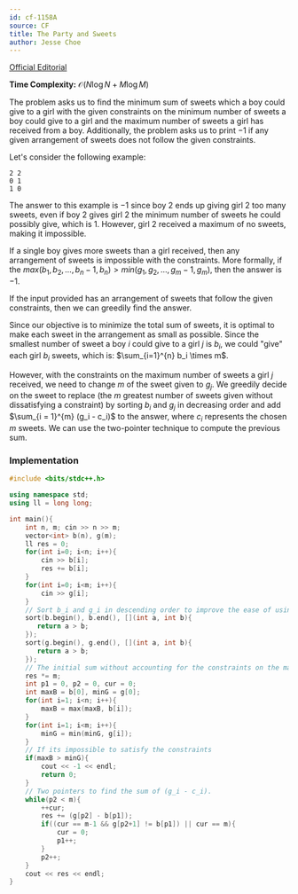 ```yaml
---
id: cf-1158A
source: CF
title: The Party and Sweets
author: Jesse Choe
---
```


[Official Editorial](https://codeforces.com/blog/entry/66993)

**Time Complexity:** $\mathcal{O}(N\log N + M\log M)$

The problem asks us to find the minimum sum of sweets which a boy could give to
a girl with the given constraints on the minimum number of sweets a boy could
give to a girl and the maximum number of sweets a girl has received from a boy.
Additionally, the problem asks us to print $-1$ if any given arrangement of
sweets does not follow the given constraints.

Let's consider the following example:

```
2 2
0 1
1 0
```

The answer to this example is $-1$ since boy $2$ ends up giving girl $2$ too
many sweets, even if boy $2$ gives girl $2$ the minimum number of sweets he
could possibly give, which is $1$. However, girl $2$ received a maximum of no
sweets, making it impossible.

If a single boy gives more sweets than a girl
received, then any arrangement of sweets is impossible with the constraints.
More formally, if the
$max(b_1, b_2, \dots, b_n-1, b_n) > min(g_1, g_2, \dots, g_m-1, g_m)$, then the
answer is $-1$.

If the input provided has an arrangement of sweets that follow the given
constraints, then we can greedily find the answer.

Since our objective is to minimize the total sum of sweets, it is optimal to
make each sweet in the arrangement as small as possible. Since the smallest
number of sweet a boy $i$ could give to a girl $j$ is $b_i$, we could "give"
each girl $b_i$ sweets, which is: $\sum_{i=1}^{n} b_i \times m$.

However, with the constraints on the maximum number of sweets a girl $j$
received, we need to change $m$ of the sweet given to $g_j$. We greedily decide
on the sweet to replace (the $m$ greatest number of sweets given without
dissatisfying a constraint) by sorting $b_i$ and $g_j$ in decreasing order and
add $\sum_{i = 1}^{m} (g_i - c_i)$ to the answer, where $c_i$ represents the
chosen $m$ sweets. We can use the two-pointer technique to compute the previous
sum.

### Implementation

<LanguageSection>

<CPPSection>

```cpp
#include <bits/stdc++.h>

using namespace std;
using ll = long long;

int main(){
	int n, m; cin >> n >> m;
	vector<int> b(n), g(m);
	ll res = 0;
	for(int i=0; i<n; i++){
		cin >> b[i];
		res += b[i];
	}
	for(int i=0; i<m; i++){
		cin >> g[i];
	}
	// Sort b_i and g_i in descending order to improve the ease of using 2P
	sort(b.begin(), b.end(), [](int a, int b){
	   return a > b;
	});
	sort(g.begin(), g.end(), [](int a, int b){
	   return a > b;
	});
	// The initial sum without accounting for the constraints on the maximum values of g_i
	res *= m;
	int p1 = 0, p2 = 0, cur = 0;
	int maxB = b[0], minG = g[0];
	for(int i=1; i<n; i++){
		maxB = max(maxB, b[i]);
	}
	for(int i=1; i<m; i++){
		minG = min(minG, g[i]);
	}
	// If its impossible to satisfy the constraints
	if(maxB > minG){
		cout << -1 << endl;
		return 0;
	}
	// Two pointers to find the sum of (g_i - c_i).
	while(p2 < m){
		++cur;
		res += (g[p2] - b[p1]);
		if((cur == m-1 && g[p2+1] != b[p1]) || cur == m){
			cur = 0;
			p1++;
		}
		p2++;
	}
	cout << res << endl;
}
```

</CPPSection>

</LanguageSection>
